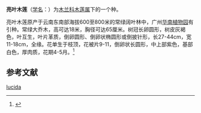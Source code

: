 {{Speciesbox
| image = Manglietia lucida - South China Botanical Garden 2013.11.02 16-19-19.jpg
| image_caption = 
| status = 
| status_system = 
| genus = Manglietia
| species = lucida
| authority = B. L. Chen & S. C. Yang
| synonyms = 
|}}

'''亮叶木莲'''（[[学名|学名]]：{{lang|la|'''''Manglietia lucida'''''}}）为[[木兰科|木兰科]][[木莲属|木莲属]]下的一个种。

亮叶木莲原产于云南东南部海拔600至800米的常绿阔叶林中，广州[[华南植物园|华南植物园]]有引种。常绿大乔木，高可达18米，胸径可达65厘米。树冠长卵圆形，树皮灰褐色，叶互生，叶片革质，倒卵圆形、倒卵状椭圆形或倒披针形，长27-44cm，宽11-18cm，全缘。花单生于枝顶，花被片9-11，倒卵状长圆形，中上部紫色，基部白色，厚肉质，花期4-5月。<ref>{{cite journal |author=陈新兰, 杨科明 |title=亮叶木莲的繁殖栽培及园林应用 |journal=广东园林 |year=2010 |month= |volume= |issue=2 |pages=55 |id= |url=http://www.cqvip.com/QK/96581X/201002/33616935.html |accessdate= |quote= |archive-date=2019-02-22 |archive-url=https://web.archive.org/web/20190222081947/http://www.cqvip.com/QK/96581X/201002/33616935.html |dead-url=no }}</ref>
{{Gallery
|width = 300
|height = 
|lines = 1
|File:Manglietia lucida - South China Botanical Garden 2013.11.02 16-19-36.jpg|
|File:Manglietia lucida - South China Botanical Garden 2013.11.02 16-20-06.jpg|
|File:Manglietia lucida - South China Botanical Garden 2013.11.02 16-20-21.jpg|
}}

==参考文献==
{{commons category|Manglietia lucida}}
{{wikispecies|Manglietia lucida}}
{{reflist}}
{{Taxonbar|from=Q15247576}}

[[Category:木莲属|lucida]]